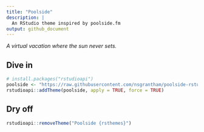 ```yaml
---
title: "Poolside"
description: |
  An RStudio theme inspired by poolside.fm
output: github_document
---
```


<!-- README.md is generated from README.Rmd. Please edit that file -->

*A virtual vacation where the sun never sets.*

## Dive in

```r
# install.packages("rstudioapi")
poolside <- "https://raw.githubusercontent.com/nsgrantham/poolside-rstudio/main/poolside.rstheme"
rstudioapi::addTheme(poolside, apply = TRUE, force = TRUE)
```

## Dry off

```r
rstudioapi::removeTheme("Poolside {rsthemes}")
```
